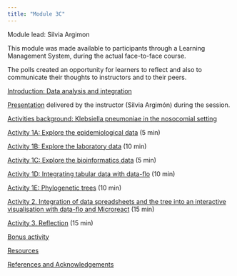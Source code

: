 ```yaml
---
title: "Module 3C"
---
```


Module lead: Silvia Argimon

This module was made available to participants through a Learning Management System, during the actual face-to-face course.

The polls created an opportunity for learners to reflect and also to communicate their thoughts to instructors and to their peers.

[Introduction: Data analysis and integration](module3c_introduction.qmd)

[Presentation](docs/Data%20analysis%20and%20integration.pdf) delivered by the instructor (Silvia Argimón) during the session.

[Activities background: Klebsiella pneumoniae in the nosocomial setting](module3c_activities_background.qmd)

[Activity 1A: Explore the epidemiological data](module3c_activity1a.qmd) (5 min)

[Activity 1B: Explore the laboratory data](module3c_activity1b.qmd) (10 min)

[Activity 1C: Explore the bioinformatics data](module3c_activity1c.qmd) (5 min)

[Activity 1D: Integrating tabular data with data-flo](module3c_activity1d.qmd) (10 min)

[Activity 1E: Phylogenetic trees](module3c_activity1e.qmd) (10 min)

[Activity 2. Integration of data spreadsheets and the tree into an interactive visualisation with data-flo and Microreact](module3c_activity2.qmd) (15 min)

[Activity 3. Reflection](module3c_activity3.qmd) (15 min)

[Bonus activity](module3c_bonus.qmd)

[Resources](module3c_resources.qmd)

[References and Acknowledgements](module3c_references.qmd)
